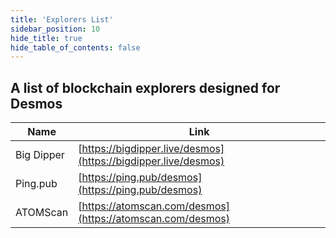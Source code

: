 ```yaml
---
title: 'Explorers List'
sidebar_position: 10
hide_title: true
hide_table_of_contents: false
---
```



<PageTitle iconUrl="img/desmos-icon.svg" title="Desmos Explorers List" />

## A list of blockchain explorers designed for Desmos

| Name             | Link |
| ---------------- | ---- |
| Big Dipper | [https://bigdipper.live/desmos](https://bigdipper.live/desmos) |
| Ping.pub | [https://ping.pub/desmos](https://ping.pub/desmos) |
| ATOMScan | [https://atomscan.com/desmos](https://atomscan.com/desmos) |
